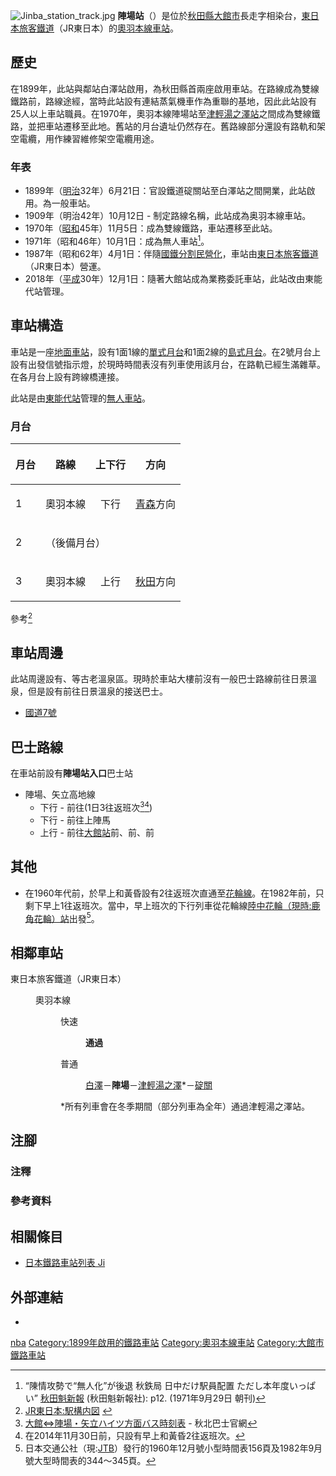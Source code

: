{{NoteTA
|T=zh-hans:阵场站;zh-hk:陣場站;zh-tw:陣場車站;
|1=zh-hans:阵场站;zh-hk:陣場站;zh-tw:陣場車站;
}}
{{Infobox station
|公司色 = green
|站名 = 陣場站
|圖片 = Jimba Station 20180917a.jpg
|pxl = 
|圖片說明 = 車站大樓（2018年9月）
|日文原名 = 陣場
|平假名 = じんば
|羅馬拼音 = Jimba
|副站名 = 
|電報略號 = チン
|所在地 = {{JPN}}[[秋田縣|秋田縣]][[大館市|大館市]]長走字相染台
|座標 = {{coord|40|23|56.6|N|140|36|27.0|E|type:railwaystation_region:JP-24|display=inline,title}}
|車站構造 = [[地面車站|地面車站]]
|月台配置 = 2面3線
|啟用年月日 = 1899年（[[明治|明治]]32年）6月21日
|廢站年月日 = 
|乘客人數 = 
|上下車人次 = 
|統計年度 = 
|轉車 = 
|全寬備註 = [[無人車站|無人車站]]<ref name="akita1975">“無人駅 奥羽線・陣場駅”. [[秋田魁新報|秋田魁新報]] (秋田魁新報社): p.3 (1975年8月26日 夕刊)</ref>
|adjacent = {{Adjacent stations|system=東日本旅客鐵道|line=奧羽本線|left=白澤|right=津輕湯之澤|note-left=7.1km|note-mid=距離[[福島站_(福島縣)|福島]]416.5km|note-right=5.8km}}
}}
[[File:Jinba_station_track.jpg|thumb]]
'''陣場站'''（{{jpn|j=陣場駅|hg=じんばえき|rm=Jimba eki|f=y}}）是位於[[秋田縣|秋田縣]][[大館市|大館市]]長走字相染台，[[東日本旅客鐵道|東日本旅客鐵道]]（JR東日本）的[[奧羽本線|奧羽本線]][[鐵路車站|車站]]。

== 歷史 ==
在1899年，此站與鄰站白澤站啟用，為秋田縣首兩座啟用車站。在路線成為雙線鐵路前，路線途經{{Translink|ja|矢立峠}}，當時此站設有連結蒸氣機車作為重聯的基地，因此此站設有25人以上車站職員{{R|akita1975}}。在1970年，奧羽本線陣場站至[[津輕湯之澤站|津輕湯之澤站]]之間成為雙線鐵路，並把車站遷移至此地。舊站的月台遺址仍然存在。舊路線部分還設有路軌和架空電纜，用作練習維修架空電纜用途。

=== 年表 ===
* 1899年（[[明治|明治]]32年）6月21日：官設鐵道碇關站至白澤站之間開業，此站啟用。為一般車站。
* 1909年（明治42年）10月12日 - 制定路線名稱，此站成為奥羽本線車站。
* 1970年（[[昭和|昭和]]45年）11月5日：成為雙線鐵路，車站遷移至此站。
* 1971年（昭和46年）10月1日：成為無人車站{{R|akita1975}}<ref>“陳情攻勢で“無人化”が後退 秋鉄局 日中だけ駅員配置 ただし本年度いっぱい” [[秋田魁新報|秋田魁新報]] (秋田魁新報社): p12. (1971年9月29日 朝刊)</ref>。
* 1987年（昭和62年）4月1日：伴隨[[國鐵分割民營化|國鐵分割民營化]]，車站由[[東日本旅客鐵道|東日本旅客鐵道]]（JR東日本）營運。
* 2018年（[[平成|平成]]30年）12月1日：隨著大館站成為業務委託車站，此站改由東能代站管理。

== 車站構造 ==
車站是一座[[地面車站|地面車站]]，設有1面1線的[[單式月台|單式月台]]和1面2線的[[島式月台|島式月台]]。在2號月台上設有出發信號指示燈，於現時時間表沒有列車使用該月台，在路軌已經生滿雜草。在各月台上設有跨線橋連接。

此站是由[[東能代站|東能代站]]管理的[[無人車站|無人車站]]。

=== 月台 ===
{| rules="rows" class="wikitable"
!月台!!路線!!上下行!!方向
|-
! 1
|{{Color|#ee7b28|■}}奧羽本線
| style="text-align:center" | 下行
|[[青森站|青森]]方向
|-
! 2
|colspan="3"|（後備月台）
|-
! 3
|{{Color|#ee7b28|■}}奧羽本線
| style="text-align:center" | 上行
|[[秋田站|秋田]]方向
|}
參考<ref>[https://www.jreast.co.jp/estation/stations/876.html JR東日本:駅構内図] {{Wayback|url=https://www.jreast.co.jp/estation/stations/876.html |date=20201116165348 }}{{ja icon}}</ref>

== 車站周邊 ==
此站周邊設有{{Translink|ja|日景温泉|日景溫泉}}、{{Translink|ja|矢立温泉|矢立溫泉}}等古老溫泉區。現時於車站大樓前沒有一般巴士路線前往日景溫泉，但是設有前往日景溫泉的接送巴士。
* [[國道7號_(日本)|國道7號]]

== 巴士路線 ==
在車站前設有{{Translink|ja|秋北バス|秋北巴士}}'''陣場站入口'''巴士站
* 陣場、矢立高地線
** 下行 - 前往{{Translink|ja|道の駅やたて峠|道之驛矢立峠|矢立高地}}(1日3往返班次<ref>[https://www.shuhokubus-gr.co.jp/local/202004/odate_3kamijinba.html 大館⇔陣場・矢立ハイツ方面バス時刻表] {{Wayback|url=https://www.shuhokubus-gr.co.jp/local/202004/odate_3kamijinba.html |date=20201116191818 }}{{ja icon}} - 秋北巴士官網</ref><ref group="注釋">在2014年11月30日前，只設有早上和黃昏2往返班次。</ref>)
** 下行 - 前往上陣馬
** 上行 - 前往[[大館站|大館站]]前、{{Translink|ja|大館市立総合病院|大館市立綜合醫院|市立醫院}}前、{{Translink|ja|秋田県立大館鳳鳴高等学校|秋田縣立大館鳳鳴高等學校|鳳鳴高校}}前

== 其他 ==
* 在1960年代前，於早上和黃昏設有2往返班次直通至[[花輪線|花輪線]]。在1982年前，只剩下早上1往返班次。當中，早上班次的下行列車從花輪線[[鹿角花輪站|陸中花輪（現時:鹿角花輪）站]]出發<ref>日本交通公社（現:[[JTB|JTB]]）發行的1960年12月號小型時間表156頁及1982年9月號大型時間表的344～345頁。</ref>。

== 相鄰車站 ==
; 東日本旅客鐵道（JR東日本）
: {{Color|#ee7b28|■}}奧羽本線
:: {{color|red|□}}快速
::: '''通過'''
:: {{color|gray|■}}普通
::: [[白澤站_(秋田縣)|白澤]]－'''陣場'''－[[津輕湯之澤站|津輕湯之澤]]*－[[碇關站|碇關]]
:: *所有列車會在冬季期間（部分列車為全年）通過津輕湯之澤站。

== 注腳 ==
=== 注釋 ===
{{Reflist|group="注釋"}}
=== 參考資料 ===
{{Reflist}}

== 相關條目 ==
{{commonscat}}
* [[日本鐵路車站列表_Ji|日本鐵路車站列表 Ji]]

== 外部連結==
*{{外部連結/JR東日本車站|876|陣場}}{{ja icon}}

{{奧羽本線}}

{{DEFAULTSORT:Jimba}}
[[Category:日本鐵路車站_Ji|nba]]
[[Category:1899年啟用的鐵路車站|Category:1899年啟用的鐵路車站]]
[[Category:奧羽本線車站|Category:奧羽本線車站]]
[[Category:大館市鐵路車站|Category:大館市鐵路車站]]